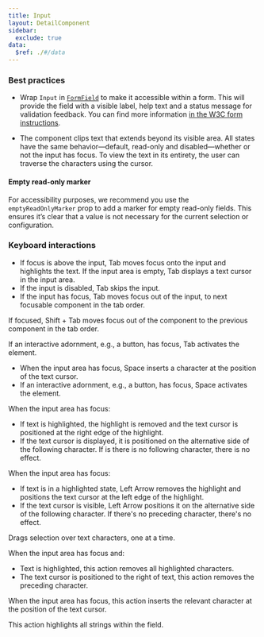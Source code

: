 ```yaml
---
title: Input
layout: DetailComponent
sidebar:
  exclude: true
data:
  $ref: ./#/data
---
```


### Best practices

- Wrap `Input` in [`FormField`](/salt/components/form-field) to make it accessible within a form. This will provide the field with a visible label, help text and a status message for validation feedback. You can find more information [in the W3C form instructions](https://www.w3.org/WAI/tutorials/forms/instructions/).

- The component clips text that extends beyond its visible area. All states have the same behavior—default, read-only and disabled—whether or not the input has focus. To view the text in its entirety, the user can traverse the characters using the cursor.

<LivePreviewControls>
<LivePreview componentName="input" exampleName="EmptyReadonlyMarker" >

#### Empty read-only marker

For accessibility purposes, we recommend you use the `emptyReadOnlyMarker` prop to add a marker for empty read-only fields. This ensures it’s clear that a value is not necessary for the current selection or configuration.

</LivePreview>
</LivePreviewControls>

### Keyboard interactions

<KeyboardControls>
<KeyboardControl keyOrCombos="Tab">

- If focus is above the input, Tab moves focus onto the input and highlights the text. If the input area is empty, Tab displays a text cursor in the input area.
- If the input is disabled, Tab skips the input.
- If the input has focus, Tab moves focus out of the input, to next focusable component in the tab order.

</KeyboardControl>
<KeyboardControl keyOrCombos="Shift + Tab">

If focused, Shift + Tab moves focus out of the component to the previous component in the tab order.

</KeyboardControl>
<KeyboardControl keyOrCombos="Enter">

If an interactive adornment, e.g., a button, has focus, Tab activates the element.

</KeyboardControl>
<KeyboardControl keyOrCombos="Space">

- When the input area has focus, Space inserts a character at the position of the text cursor.
- If an interactive adornment, e.g., a button, has focus, Space activates the element.

</KeyboardControl>
<KeyboardControl keyOrCombos="Right Arrow">

When the input area has focus:

- If text is highlighted, the highlight is removed and the text cursor is positioned at the right edge of the highlight.
- If the text cursor is displayed, it is positioned on the alternative side of the following character. If is there is no following character, there is no effect.

</KeyboardControl>
<KeyboardControl keyOrCombos="Left Arrow">

When the input area has focus:

- If text is in a highlighted state, Left Arrow removes the highlight and positions the text cursor at the left edge of the highlight.
- If the text cursor is visible, Left Arrow positions it on the alternative side of the following character. If there's no preceding character, there's no effect.

</KeyboardControl>
<KeyboardControl keyOrCombos="Shift + Left Arrow / Shift + Right Arrow">
 
Drags selection over text characters, one at a time.

</KeyboardControl>
<KeyboardControl keyOrCombos="Backspace">
 
When the input area has focus and: 
- Text is highlighted, this action removes all highlighted characters. 
- The text cursor is positioned to the right of text, this action removes the preceding character.

</KeyboardControl>
<KeyboardControl keyOrCombos="Alphanumeric/Special keys">
 
When the input area has focus, this action inserts the relevant character at the position of the text cursor.

</KeyboardControl>
<KeyboardControl keyOrCombos="Control + A / Command + A">
 
This action highlights all strings within the field.

</KeyboardControl>
</KeyboardControls>
